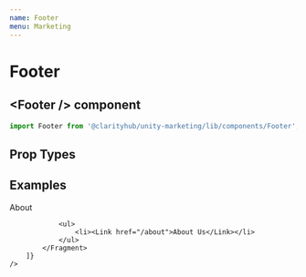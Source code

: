 ```yaml
---
name: Footer
menu: Marketing
---
```



# Footer

## \<Footer /\> component

```js
import Footer from '@clarityhub/unity-marketing/lib/components/Footer';
```

## Prop Types

<PropsTable of={Footer} />

## Examples

<Playground>
    <Footer title="Clarity Hub" />
</Playground>

<Playground>
    <Footer
        title="Clarity Hub"
        extraColumns={[
            <Fragment>
                <Typography noPadding type="h3" color="white">About</Typography>

                <ul>
                    <li><Link href="/about">About Us</Link></li>
                </ul>
            </Fragment>
        ]}
    />
</Playground>

